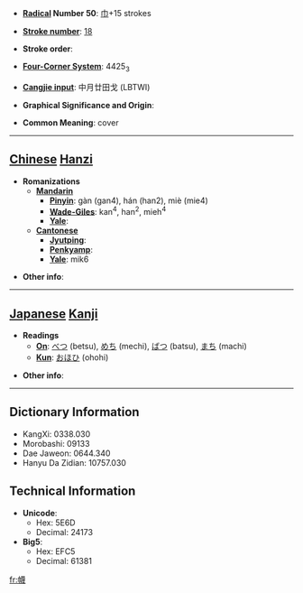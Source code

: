 * '''[[Wiktionary:Chinese radical index| Radical]] Number 50''': [[Wiktionary:Chinese radical index 巾|巾]]+15 strokes

* '''[[Wiktionary:Chinese total strokes index|Stroke number]]''': [[Wiktionary:Chinese total strokes index 18|18]]

* '''Stroke order''': 

* '''[[Wiktionary:Chinese four corner index|Four-Corner System]]''': 4425<sub>3</sub>

* '''[[Wiktionary:Chinese Cangjie index|Cangjie input]]''': 中月廿田戈 (LBTWI)

* '''Graphical Significance and Origin''': 

* '''Common Meaning''': cover

----

== [[Chinese]] [[Hanzi]] ==

* '''Romanizations'''
** '''[[Mandarin]]'''
*** '''[[Pinyin]]''': gàn (gan4), hán (han2), miè (mie4)
*** '''[[Wade-Giles]]''': kan<sup>4</sup>, han<sup>2</sup>, mieh<sup>4</sup>
*** '''[[Yale]]''': 
** '''[[Cantonese]]'''
*** '''[[Jyutping]]''':
*** '''[[Penkyamp]]''': 
*** '''[[Yale]]''': mik6

* '''Other info''': 

----

== [[Japanese]] [[Kanji]] ==

* '''Readings'''
** '''[[On]]''': [[べつ]] (betsu), [[めち]] (mechi), [[ばつ]] (batsu), [[まち]] (machi)
** '''[[Kun]]''': [[おほひ]] (ohohi)

* '''Other info''':  

----

== Dictionary Information ==

* KangXi: 0338.030
* Morobashi: 09133
* Dae Jaweon: 0644.340
* Hanyu Da Zidian: 10757.030

== Technical Information ==

* '''Unicode''':
** Hex: 5E6D
** Decimal: 24173
* '''Big5''':
** Hex: EFC5
** Decimal: 61381

[[fr:幭]]